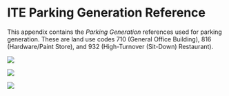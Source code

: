 # ITE Parking Generation Reference {#sec-apdx-parkgen}

This appendix contains the \acr{ITE} *Parking Generation* references used for parking generation. These are land use codes 710 (General Office Building), 816 (Hardware/Paint Store), and 932 (High-Turnover (Sit-Down) Restaurant).

![](../../images/parking/parking_710.png)

![](../../images/parking/parking_816_interpolated.png)

![](../../images/parking/parking_932.png)

